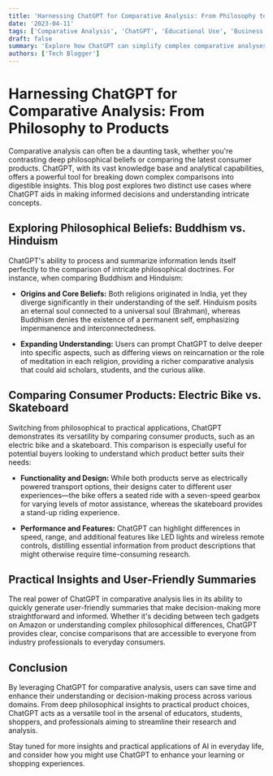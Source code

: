 ```yaml
---
title: 'Harnessing ChatGPT for Comparative Analysis: From Philosophy to Products'
date: '2023-04-11'
tags: ['Comparative Analysis', 'ChatGPT', 'Educational Use', 'Business and Marketing']
draft: false
summary: 'Explore how ChatGPT can simplify complex comparative analyses across diverse topics, from contrasting major religious beliefs to evaluating consumer products.'
authors: ['Tech Blogger']
---
```


# Harnessing ChatGPT for Comparative Analysis: From Philosophy to Products

Comparative analysis can often be a daunting task, whether you're contrasting deep philosophical beliefs or comparing the latest consumer products. ChatGPT, with its vast knowledge base and analytical capabilities, offers a powerful tool for breaking down complex comparisons into digestible insights. This blog post explores two distinct use cases where ChatGPT aids in making informed decisions and understanding intricate concepts.

## Exploring Philosophical Beliefs: Buddhism vs. Hinduism

ChatGPT's ability to process and summarize information lends itself perfectly to the comparison of intricate philosophical doctrines. For instance, when comparing Buddhism and Hinduism:

- **Origins and Core Beliefs:** Both religions originated in India, yet they diverge significantly in their understanding of the self. Hinduism posits an eternal soul connected to a universal soul (Brahman), whereas Buddhism denies the existence of a permanent self, emphasizing impermanence and interconnectedness.

- **Expanding Understanding:** Users can prompt ChatGPT to delve deeper into specific aspects, such as differing views on reincarnation or the role of meditation in each religion, providing a richer comparative analysis that could aid scholars, students, and the curious alike.

## Comparing Consumer Products: Electric Bike vs. Skateboard

Switching from philosophical to practical applications, ChatGPT demonstrates its versatility by comparing consumer products, such as an electric bike and a skateboard. This comparison is especially useful for potential buyers looking to understand which product better suits their needs:

- **Functionality and Design:** While both products serve as electrically powered transport options, their designs cater to different user experiences—the bike offers a seated ride with a seven-speed gearbox for varying levels of motor assistance, whereas the skateboard provides a stand-up riding experience.

- **Performance and Features:** ChatGPT can highlight differences in speed, range, and additional features like LED lights and wireless remote controls, distilling essential information from product descriptions that might otherwise require time-consuming research.

## Practical Insights and User-Friendly Summaries

The real power of ChatGPT in comparative analysis lies in its ability to quickly generate user-friendly summaries that make decision-making more straightforward and informed. Whether it's deciding between tech gadgets on Amazon or understanding complex philosophical differences, ChatGPT provides clear, concise comparisons that are accessible to everyone from industry professionals to everyday consumers.

## Conclusion

By leveraging ChatGPT for comparative analysis, users can save time and enhance their understanding or decision-making process across various domains. From deep philosophical insights to practical product choices, ChatGPT acts as a versatile tool in the arsenal of educators, students, shoppers, and professionals aiming to streamline their research and analysis.

Stay tuned for more insights and practical applications of AI in everyday life, and consider how you might use ChatGPT to enhance your learning or shopping experiences.

